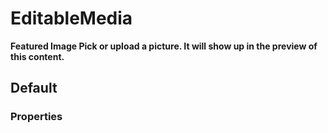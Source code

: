 # EditableMedia

**Featured Image Pick or upload a picture. It will show up in the preview of this content.**

## Default

<DemoBlock demo="default" engine={props.engine} withThemeSwitcher />

### Properties

<PropTable component="EditableMedia" />
